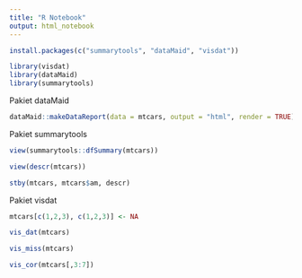 ```yaml
---
title: "R Notebook"
output: html_notebook
---
```


```r
install.packages(c("summarytools", "dataMaid", "visdat"))
```

```r
library(visdat)
library(dataMaid)
library(summarytools)
```

Pakiet dataMaid

```r
dataMaid::makeDataReport(data = mtcars, output = "html", render = TRUE)
```

Pakiet summarytools

```r
view(summarytools::dfSummary(mtcars))
```

```r
view(descr(mtcars))
```

```r
stby(mtcars, mtcars$am, descr)
```

Pakiet visdat

```r
mtcars[c(1,2,3), c(1,2,3)] <- NA
```

```r
vis_dat(mtcars)
```
```r
vis_miss(mtcars)
```

```r
vis_cor(mtcars[,3:7])
```

